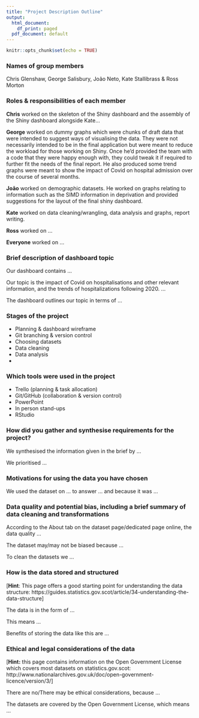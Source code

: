 ```yaml
---
title: "Project Description Outline"
output:
  html_document:
    df_print: paged
  pdf_document: default
---
```


```r
knitr::opts_chunk$set(echo = TRUE)
```

### Names of group members

Chris Glenshaw, George Salisbury, João Neto, Kate Stallibrass & Ross Morton

### Roles & responsibilities of each member

**Chris** worked on the skeleton of the Shiny dashboard and the assembly of the Shiny dashboard alongside Kate...

**George** worked on dummy graphs which were chunks of draft data that were intended to suggest ways of visualising the data.  They were not necessarily intended to be in the final application but were meant to reduce the workload for those working on Shiny.  Once he'd provided the team with a code that they were happy enough with, they could tweak it if required to further fit the needs of the final report.  He also produced some trend graphs were meant to show the impact of Covid on hospital admission over the course of several months.

**João** worked on demographic datasets.  He worked on graphs relating to information such as the SIMD information in deprivation and provided suggestions for the layout of the final shiny dashboard.

**Kate** worked on data cleaning/wrangling, data analysis and graphs, report writing.

**Ross** worked on ...

**Everyone** worked on ...

### Brief description of dashboard topic

Our dashboard contains ...

Our topic is the impact of Covid on hospitalisations and other relevant information, and the trends of hospitalizations following 2020.  ...

The dashboard outlines our topic in terms of ...

### Stages of the project

* Planning & dashboard wireframe
* Git branching & version control
* Choosing datasets
* Data cleaning
* Data analysis
*


### Which tools were used in the project

* Trello (planning & task allocation)
* Git/GitHub (collaboration & version control) 
* PowerPoint
* In person stand-ups
* RStudio



### How did you gather and synthesise requirements for the project?

We synthesised the information given in the brief by ...

We prioritised ...

### Motivations for using the data you have chosen

We used the dataset on ... to answer ... and because it was ...

### Data quality and potential bias, including a brief summary of data cleaning and transformations

According to the About tab on the dataset page/dedicated page online, the data quality ...

The dataset may/may not be biased because ...

To clean the datasets we ...

### How is the data stored and structured

[**Hint**: This page offers a good starting point for understanding the data structure: https://guides.statistics.gov.scot/article/34-understanding-the-data-structure]

The data is in the form of ...

This means ...

Benefits of storing the data like this are ...

### Ethical and legal considerations of the data

[**Hint:** this page contains information on the Open Government License which covers most datasets on statistics.gov.scot: http://www.nationalarchives.gov.uk/doc/open-government-licence/version/3/]

There are no/There may be ethical considerations, because ...

The datasets are covered by the Open Government License, which means ...